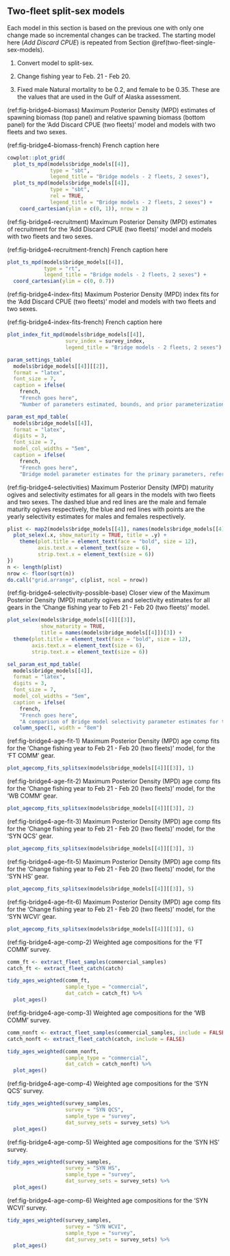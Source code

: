 ## Two-fleet split-sex models

Each model in this section is based on the previous one with only one change made so incremental changes can be tracked. The starting model here (*Add Discard CPUE*) is repeated from Section \@ref(two-fleet-single-sex-models).

1. Convert model to split-sex.

1. Change fishing year to Feb. 21 - Feb 20.

1. Fixed male Natural mortality to be 0.2, and female to be 0.35. These are the values that are used in the Gulf of Alaska assessment.

<!-- 1. Fixed both male and female Natural mortality to be 0.2 to examine the effects on estimates of other parameters. -->

  <!-- 1. Replace the 3 Synoptic surveys with the Stitched Synoptics index. This involved removing the Synoptic surveys as indices of abundance from the model but still using the age compositions from them. The Stitched Synoptics index was added as a second index of abundance with the Discard CPUE remaining as the first. -->

  <!-- 1. Removed the QCS Synoptic survey as it was not fitting well. This model is based on the 'Change fishing year to Feb. 21 - Feb 20' model. -->

  (ref:fig-bridge4-biomass) Maximum Posterior Density (MPD) estimates of spawning biomass (top panel) and relative spawning biomass (bottom panel) for the 'Add Discard CPUE (two fleets)' model and models with two fleets and two sexes.

(ref:fig-bridge4-biomass-french) French caption here

```r
cowplot::plot_grid(
  plot_ts_mpd(models$bridge_models[[4]],
              type = "sbt",
              legend_title = "Bridge models - 2 fleets, 2 sexes"),
  plot_ts_mpd(models$bridge_models[[4]],
              type = "sbt",
              rel = TRUE,
              legend_title = "Bridge models - 2 fleets, 2 sexes") +
    coord_cartesian(ylim = c(0, 1)), nrow = 2)
```

(ref:fig-bridge4-recruitment) Maximum Posterior Density (MPD) estimates of recruitment for the 'Add Discard CPUE (two fleets)' model and models with two fleets and two sexes.

(ref:fig-bridge4-recruitment-french) French caption here

```r
plot_ts_mpd(models$bridge_models[[4]],
            type = "rt",
            legend_title = "Bridge models - 2 fleets, 2 sexes") +
  coord_cartesian(ylim = c(0, 0.7))
```

(ref:fig-bridge4-index-fits) Maximum Posterior Density (MPD) index fits for the 'Add Discard CPUE (two fleets)' model and models with two fleets and two sexes.

(ref:fig-bridge4-index-fits-french) French caption here

```r
plot_index_fit_mpd(models$bridge_models[[4]],
                   surv_index = survey_index,
                   legend_title = "Bridge models - 2 fleets, 2 sexes")
```


```r
param_settings_table(
  models$bridge_models[[4]][[2]],
  format = "latex",
  font_size = 7,
  caption = ifelse(
    french,
    "French goes here",
    "Number of parameters estimated, bounds, and prior parameterizations for the model 'Convert model to split sex (two fleets)'."))
```

```r
param_est_mpd_table(
  models$bridge_models[[4]],
  format = "latex",
  digits = 3,
  font_size = 7,
  model_col_widths = "5em",
  caption = ifelse(
    french,
    "French goes here",
    "Bridge model parameter estimates for the primary parameters, reference points, and catchability estimates ($q$) for each index for the models with two fleets and two sexes."))
```

\clearpage

(ref:fig-bridge4-selectivities) Maximum Posterior Density (MPD) maturity ogives and selectivity estimates for all gears in the models with two fleets and two sexes. The dashed blue and red lines are the male and female maturity ogives respectively, the blue and red lines with points are the yearly selectivity estimates for males and females respectively.

```r
plist <- map2(models$bridge_models[[4]], names(models$bridge_models[[4]]), ~{
  plot_selex(.x, show_maturity = TRUE, title = .y) +
    theme(plot.title = element_text(face = "bold", size = 12),
          axis.text.x = element_text(size = 6),
          strip.text.x = element_text(size = 6))
})
n <- length(plist)
nrow <- floor(sqrt(n))
do.call("grid.arrange", c(plist, ncol = nrow))
```

(ref:fig-bridge4-selectivity-possible-base) Closer view of the Maximum Posterior Density (MPD) maturity ogives and selectivity estimates for all gears in the 'Change fishing year to Feb 21 - Feb 20 (two fleets)' model.

```r
plot_selex(models$bridge_models[[4]][[3]],
           show_maturity = TRUE,
           title = names(models$bridge_models[[4]])[3]) +
  theme(plot.title = element_text(face = "bold", size = 12),
        axis.text.x = element_text(size = 6),
        strip.text.x = element_text(size = 6))
```

```r
sel_param_est_mpd_table(
  models$bridge_models[[4]],
  format = "latex",
  digits = 3,
  font_size = 7,
  model_col_widths = "5em",
  caption = ifelse(
    french,
    "French goes here",
    "A comparison of Bridge model selectivity parameter estimates for the two-fleet, two-sex models.")) %>%
  column_spec(1, width = "8em")
```

\clearpage

(ref:fig-bridge4-age-fit-1) Maximum Posterior Density (MPD) age comp fits for the 'Change fishing year to Feb 21 - Feb 20 (two fleets)' model, for the 'FT COMM' gear.

```r
plot_agecomp_fits_splitsex(models$bridge_models[[4]][[3]], 1)
```

(ref:fig-bridge4-age-fit-2) Maximum Posterior Density (MPD) age comp fits for the 'Change fishing year to Feb 21 - Feb 20 (two fleets)' model, for the 'WB COMM' gear.

```r
plot_agecomp_fits_splitsex(models$bridge_models[[4]][[3]], 2)
```

(ref:fig-bridge4-age-fit-3) Maximum Posterior Density (MPD) age comp fits for the 'Change fishing year to Feb 21 - Feb 20 (two fleets)' model, for the 'SYN QCS' gear.

```r
plot_agecomp_fits_splitsex(models$bridge_models[[4]][[3]], 3)
```

(ref:fig-bridge4-age-fit-5) Maximum Posterior Density (MPD) age comp fits for the 'Change fishing year to Feb 21 - Feb 20 (two fleets)' model, for the 'SYN HS' gear.

```r
plot_agecomp_fits_splitsex(models$bridge_models[[4]][[3]], 5)
```
(ref:fig-bridge4-age-fit-6) Maximum Posterior Density (MPD) age comp fits for the 'Change fishing year to Feb 21 - Feb 20 (two fleets)' model, for the 'SYN WCVI' gear.

```r
plot_agecomp_fits_splitsex(models$bridge_models[[4]][[3]], 6)
```

(ref:fig-bridge4-age-comp-2) Weighted age compositions for the 'FT COMM' survey.

```r
comm_ft <- extract_fleet_samples(commercial_samples)
catch_ft <- extract_fleet_catch(catch)

tidy_ages_weighted(comm_ft,
                   sample_type = "commercial",
                   dat_catch = catch_ft) %>%
  plot_ages()
```

(ref:fig-bridge4-age-comp-3) Weighted age compositions for the 'WB COMM' survey.

```r
comm_nonft <- extract_fleet_samples(commercial_samples, include = FALSE)
catch_nonft <- extract_fleet_catch(catch, include = FALSE)

tidy_ages_weighted(comm_nonft,
                   sample_type = "commercial",
                   dat_catch = catch_nonft) %>%
  plot_ages()
```

(ref:fig-bridge4-age-comp-4) Weighted age compositions for the 'SYN QCS' survey.

```r
tidy_ages_weighted(survey_samples,
                   survey = "SYN QCS",
                   sample_type = "survey",
                   dat_survey_sets = survey_sets) %>%
  plot_ages()
```

(ref:fig-bridge4-age-comp-5) Weighted age compositions for the 'SYN HS' survey.

```r
tidy_ages_weighted(survey_samples,
                   survey = "SYN HS",
                   sample_type = "survey",
                   dat_survey_sets = survey_sets) %>%
  plot_ages()
```

(ref:fig-bridge4-age-comp-6) Weighted age compositions for the 'SYN WCVI' survey.


```r
tidy_ages_weighted(survey_samples,
                   survey = "SYN WCVI",
                   sample_type = "survey",
                   dat_survey_sets = survey_sets) %>%
  plot_ages()
```
\clearpage

